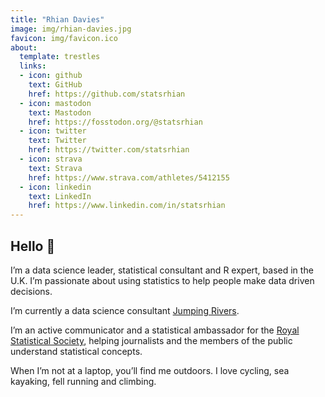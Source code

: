```yaml
---
title: "Rhian Davies"
image: img/rhian-davies.jpg
favicon: img/favicon.ico
about:
  template: trestles
  links:
  - icon: github
    text: GitHub
    href: https://github.com/statsrhian    
  - icon: mastodon
    text: Mastodon
    href: https://fosstodon.org/@statsrhian
  - icon: twitter
    text: Twitter
    href: https://twitter.com/statsrhian
  - icon: strava
    text: Strava
    href: https://www.strava.com/athletes/5412155  
  - icon: linkedin
    text: LinkedIn
    href: https://www.linkedin.com/in/statsrhian
---
```


## Hello 👋

I'm a data science leader, statistical consultant and R expert, based in the U.K. I'm passionate about using statistics to help people make data driven decisions.

I'm currently a data science consultant [Jumping Rivers](https://www.jumpingrivers.com). 

I’m an active communicator and a statistical ambassador for the [Royal Statistical Society](https://rss.org.uk/), helping journalists and the members of the public understand statistical concepts. 

When I’m not at a laptop, you’ll find me outdoors. I love cycling, sea kayaking, fell running and climbing.
